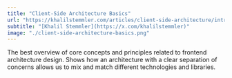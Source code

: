 ```yaml
---
title: "Client-Side Architecture Basics"
url: "https://khalilstemmler.com/articles/client-side-architecture/introduction/"
subtitle: "[Khalil Stemmler](https://x.com/khalilstemmler)"
image: "./client-side-architecture-basics.png"
---
```


The best overview of core concepts and principles related to frontend architecture design. Shows how an architecture with a clear separation of concerns allows us to mix and match different technologies and libraries.
